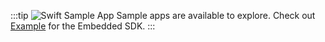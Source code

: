 :::tip ![Swift](./../svg/logo-swift.svg) Sample App
Sample apps are available to explore. Check out [Example](https://github.com/gobeyondidentity/bi-sdk-swift/tree/main/Example) for the Embedded SDK.
:::
